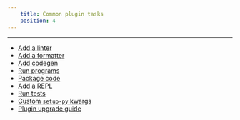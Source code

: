 ```yaml
---
    title: Common plugin tasks
    position: 4
---
```


---

- [Add a linter](doc:plugins-lint-goal)
- [Add a formatter](doc:plugins-fmt-goal)
- [Add codegen](doc:plugins-codegen)
- [Run programs](doc:plugins-run-goal)
- [Package code](doc:plugins-package-goal)
- [Add a REPL](doc:plugins-repl-goal)
- [Run tests](doc:plugins-test-goal)
- [Custom `setup-py` kwargs](doc:plugins-setup-py)
- [Plugin upgrade guide](doc:plugin-upgrade-guide)

